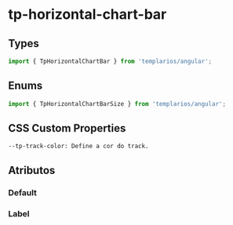 
<Meta of={horizontalChartBarStories} />

# tp-horizontal-chart-bar

## Types

```ts
import { TpHorizontalChartBar } from 'templarios/angular';
```

## Enums

```ts
import { TpHorizontalChartBarSize } from 'templarios/angular';
```

## CSS Custom Properties

```
--tp-track-color: Define a cor do track.
```

## Atributos

### Default

<Canvas of={horizontalChartBarStories.Default} />
<Controls of={horizontalChartBarStories.Default} />

### Label

<Canvas of={horizontalChartBarLabelStories.Label} />
<Controls of={horizontalChartBarLabelStories.Label} />
